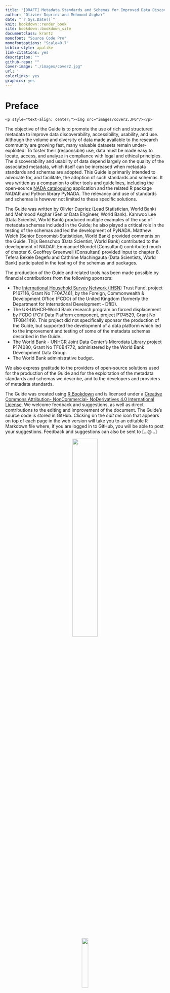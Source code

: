 --- 
title: "[DRAFT] Metadata Standards and Schemas for Improved Data Discoverability and Usability"
author: "Olivier Dupriez and Mehmood Asghar"
date: "`r Sys.Date()`"
knit: bookdown::render_book
site: bookdown::bookdown_site
documentclass: krantz
monofont: "Source Code Pro"
monofontoptions: "Scale=0.7"
biblio-style: apalike
link-citations: yes
description: ""
github-repo: ""
cover-image: "./images/cover2.jpg"
url: ''
colorlinks: yes
graphics: yes
---

# Preface {-}

```{asis, echo=identical(knitr:::pandoc_to(), 'html')}
<p style="text-align: center;"><img src="images/cover2.JPG"/></p>
```

The objective of the Guide is to promote the use of rich and structured metadata to improve data discoverability, accessibility, usability, and use. Although the volume and diversity of data made available to the research community are growing fast, many valuable datasets remain under-exploited. To foster their (responsible) use, data must be made easy to locate, access, and analyze in compliance with legal and ethical principles. The discoverability and usability of data depend largely on the quality of the associated metadata, which itself can be increased when metadata standards and schemas are adopted. This Guide is primarily intended to advocate for, and facilitate, the adoption of such standards and schemas. It was written as a companion to other tools and guidelines, including the open-source [NADA cataloguing](http://nada.ihsn.org/) application and the related R package NADAR and Python library PyNADA. The relevancy and use of standards and schemas is however not limited to these specific solutions.

The Guide was written by Olivier Dupriez (Lead Statistician, World Bank) and Mehmood Asghar (Senior Data Engineer, World Bank). Kamwoo Lee (Data Scientist, World Bank) produced multiple examples of the use of metadata schemas included in the Guide; he also played a critical role in the testing of the schemas and led the development of PyNADA. Matthew Welch (Senior Economist-Statistician, World Bank) provided comments on the Guide. Thijs Benschop (Data Scientist, World Bank) contributed to the development of NADAR. Emmanuel Blondel (Consultant) contributed much of chapter 6. Geoffrey Greenwell (Consultant) provided input to chapter 8. Tefera Bekele Degefu and Cathrine Machingauta (Data Scientists, World Bank) participated in the testing of the schemas and packages.

The production of the Guide and related tools has been made possible by financial contributions from the following sponsors:

   - The [International Household Survey Network (IHSN)](www.ihsn.org) Trust Fund, project P167116, Grant No TF0A7461, by the Foreign, Commonwealth & Development Office (FCDO) of the United Kingdom (formerly the Department for International Development - DfID).
   - The UK-UNHCR-World Bank research program on forced displacement by FCDO (FCV Data Platform component, project P174529, Grant No TF0B4149). This project did not specifically sponsor the production of the Guide, but supported the development of a data platform which led to the improvement and testing of some of the metadata schemas described in the Guide.
   - The World Bank - UNHCR Joint Data Center's Microdata Library project P174080, Grant No TF0B4772, administered by the World Bank Development Data Group.
   - The World Bank administrative budget.

We also express gratitude to the providers of open-source solutions used for the production of the Guide and for the exploitation of the metadata standards and schemas we describe, and to the developers and providers of metadata standards. 

The Guide was created using [R Bookdown](https://bookdown.org/) and is licensed under a [Creative Commons Attribution- NonCommercial- NoDerivatives 4.0 International License](https://creativecommons.org/licenses/by-nc-nd/4.0/). We welcome feedback and suggestions, as well as direct contributions to the editing and improvement of the document. The Guide's source code is stored in GitHub. Clicking on the *edit me* icon that appears on top of each page in the web version will take you to an editable R Markdown file where, if you are logged in to GitHub, you will be able to post your suggestions. Feedback and suggestions can also be sent to [...@...]

<center>
![](./images/index_contribute_editing_Github.jpg){width=40%}



![](./images/index_ccby_logo.png){width=20%}
</center>
 

